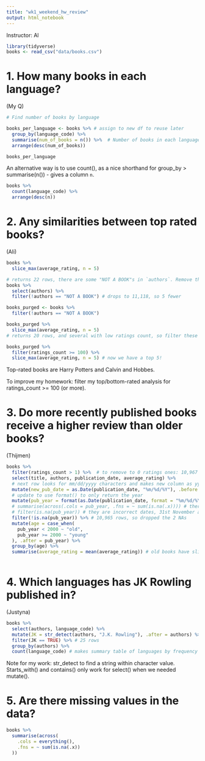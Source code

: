 ```yaml
---
title: "wk1_weekend_hw_review"
output: html_notebook
---
```

Instructor: Al

```r
library(tidyverse)
books <- read_csv("data/books.csv")
```

# 1. How many books in each language?
(My Q)
```r
# Find number of books by language

books_per_language <- books %>% # assign to new df to reuse later
  group_by(language_code) %>% 
  summarise(num_of_books = n()) %>%  # Number of books in each language
  arrange(desc(num_of_books))

books_per_language
```

An alternative way is to use count(), as a nice shorthand for group_by > summarise(n()) - gives a column `n`.

```r
books %>% 
  count(language_code) %>% 
  arrange(desc(n))
```


# 2. Any similarities between top rated books?
(Ali)
```r
books %>% 
  slice_max(average_rating, n = 5)

# returns 22 rows, there are some "NOT A BOOK"s in `authors`. Remove these.
books %>% 
  select(authors) %>% 
  filter(!authors == "NOT A BOOK") # drops to 11,118, so 5 fewer

books_purged <- books %>% 
  filter(!authors == "NOT A BOOK")

books_purged %>% 
  slice_max(average_rating, n = 5)
# returns 20 rows, and several with low ratings count, so filter these out

books_purged %>% 
  filter(ratings_count >= 100) %>% 
  slice_max(average_rating, n = 5) # now we have a top 5!
```
Top-rated books are Harry Potters and Calvin and Hobbes.

To improve my homework: filter my top/bottom-rated analysis for ratings_count >= 100 (or more).

# 3. Do more recently published books receive a higher review than older books?
(Thijmen)

```r
books %>% 
  filter(ratings_count > 1) %>%  # to remove to 0 ratings ones: 10,967 rows
  select(title, authors, publication_date, average_rating) %>% 
  # next row looks for mm/dd/yyyy characters and makes new column as yyyy-mm-dd date format
  mutate(new_pub_date = as.Date(publication_date, "%m/%d/%Y"), .before = publication_date) %>% 
  # update to use format() to only return the year
  mutate(pub_year = format(as.Date(publication_date, format = "%m/%d/%Y"), "%Y"), .before = publication_date) %>%  # use format()
  # summarise(across(.cols = pub_year, .fns = ~ sum(is.na(.x)))) # there are 2 NAs in here now
  # filter(is.na(pub_year)) # they are incorrect dates, 31st November and June 
  filter(!is.na(pub_year)) %>% # 10,965 rows, so dropped the 2 NAs
  mutate(age = case_when(
    pub_year < 2000 ~ "old",
    pub_year >= 2000 ~ "young"
  ), .after = pub_year) %>%
  group_by(age) %>% 
  summarise(average_rating = mean(average_rating)) # old books have slightly higher ratings
  
```


# 4. Which languages has JK Rowling published in?
(Justyna)

```r
books %>% 
  select(authors, language_code) %>% 
  mutate(JK = str_detect(authors, "J.K. Rowling"), .after = authors) %>% 
  filter(JK == TRUE) %>% # 25 rows 
  group_by(authors) %>% 
  count(language_code) # makes summary table of languages by frequency (n)
```

Note for my work: str_detect to find a string within character value. Starts_with() and contains() only work for select() when we needed mutate().

# 5. Are there missing values in the data?

```r
books %>% 
  summarise(across(
    .cols = everything(),
    .fns = ~ sum(is.na(.x))
  ))
```

